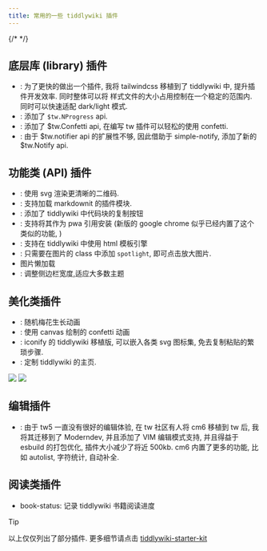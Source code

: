 ```yaml
---
title: 常用的一些 tiddlywiki 插件
---
```


{/* <!-- 在我刚接触 tiddlywiki 的时候, 几乎就像当初刚接触到 vim/neovim 一样, 一直在不断寻找尝试新的插件. 但是最后发现自己经常使用的插件几乎都是自己根据自己的需求写的. --> */}

## 底层库 (library) 插件

* <TwPlugin name="tiddlywiki-tailwindcss-plus" /> : 为了更快的做出一个插件, 我将 tailwindcss 移植到了 tiddlywiki 中, 提升插件开发效率. 同时整体可以将 样式文件的大小占用控制在一个稳定的范围内. 同时可以快速适配 dark/light 模式.
* <TwPlugin name="nprogress" />: 添加了 `$tw.NProgress` api.
* <TwPlugin name="confetti" />: 添加了 $tw.Confetti api, 在编写 tw 插件可以轻松的使用 confetti.
* <TwPlugin name="notify" />: 由于 $tw.notifier api 的扩展性不够, 因此借助于 simple-notify, 添加了新的 $tw.Notify api.

## 功能类 (API) 插件

* <TwPlugin name="qrcode" />: 使用 svg 渲染更清晰的二维码.
* <TwPlugin name="markdown-extensions-startup" />: 支持加载 markdownit 的插件模块.
* <TwPlugin name="neotw-copy-code" />: 添加了 tiddlywiki 中代码块的复制按钮
* <TwPlugin name="neotw-pwa" />: 支持将其作为 pwa 引用安装 (新版的 google chrome 似乎已经内置了这个类似的功能, )
* <TwPlugin name="ejs" />: 支持在 tiddlywiki 中使用 html 模板引擎
* <TwPlugin name="neotw-spotlight" />: 只需要在图片的 class 中添加 `spotlight`, 即可点击放大图片.
* <TwPlugin name="image-observer" /> 图片懒加载
* <TwPlugin name="notebook-theme-sidebar-resizer" />:  调整侧边栏宽度,适应大多数主题


## 美化类插件

* <TwPlugin name="plum-blosssom" />: 随机梅花生长动画
* <TwPlugin name="confetti-background" />: 使用 canvas 绘制的 confetti 动画
* <TwPlugin name="neotw-icons" />: iconify 的 tiddlywiki 移植版, 可以嵌入各类 svg 图标集, 免去复制粘贴的繁琐步骤.
* <TwPlugin name="neotw-homepage" />: 定制 tiddlywiki 的主页.

<img src="https://camo.githubusercontent.com/8fb3c8f3d1e983c274f13d79dc864e0e350768c90d082366c3261ed2d368b828/68747470733a2f2f63646e2e6a7364656c6976722e6e65742f67682f6f65796f6577732f746964646c7977696b692d737461727465722d6b6974406d61696e2f696d672f62616e6e657230312e706e67" />
<img src="https://camo.githubusercontent.com/13da7ff117fe005a3f93b3ed3647b5db0337f9be1950396349b1630f77705c4f/68747470733a2f2f63646e2e6a7364656c6976722e6e65742f67682f6f65796f6577732f746964646c7977696b692d737461727465722d6b6974406d61696e2f696d672f62616e6e657230322e706e67" />

##  编辑插件

* <TwPlugin name="tiddlywiki-codemirror-6" author="BTC" />: 由于 tw5 一直没有很好的编辑体验, 在 tw 社区有人将 cm6 移植到 tw 后, 我将其迁移到了 Moderndev, 并且添加了 VIM 编辑模式支持, 并且得益于 esbuild 的打包优化, 插件大小减少了将近 500kb. cm6 内置了更多的功能, 比如 autolist, 字符统计, 自动补全.

## 阅读类插件

* book-status: 记录 tiddlywiki 书籍阅读进度

> [!TIP]
> 以上仅仅列出了部分插件. 更多细节请点击 [tiddlywiki-starter-kit](https://tiddlywiki-starter-kit.vercel.app/)
